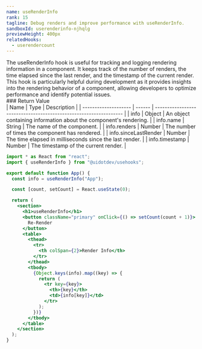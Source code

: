 ```yaml
---
name: useRenderInfo
rank: 15
tagline: Debug renders and improve performance with useRenderInfo.
sandboxId: userenderinfo-njhqlg
previewHeight: 400px
relatedHooks:
  - userendercount
---
```



<HookDescription name={frontmatter.name}>
  The useRenderInfo hook is useful for tracking and logging rendering
  information in a component. It keeps track of the number of renders, the time
  elapsed since the last render, and the timestamp of the current render. This
  hook is particularly helpful during development as it provides insights into
  the rendering behavior of a component, allowing developers to optimize
  performance and identify potential issues.
</HookDescription>

<div class="reference">
  ### Return Value

  <div class="table-container">
  | Name                 | Type   | Description                                                       |
  | -------------------- | ------ | ----------------------------------------------------------------- |
  | info                 | Object | An object containing information about the component's rendering. |
  | info.name            | String | The name of the component.                                        |
  | info.renders         | Number | The number of times the component has rendered.                   |
  | info.sinceLastRender | Number | The time elapsed in milliseconds since the last render.           |
  | info.timestamp       | Number | The timestamp of the current render.                              |
  </div>
</div>

<CodePreview
  sandboxId={frontmatter.sandboxId}
  previewHeight={frontmatter.previewHeight}
/>

<StaticCodeContainer>

```jsx
import * as React from "react";
import { useRenderInfo } from "@uidotdev/usehooks";

export default function App() {
  const info = useRenderInfo("App");

  const [count, setCount] = React.useState(0);

  return (
    <section>
      <h1>useRenderInfo</h1>
      <button className="primary" onClick={() => setCount(count + 1)}>
        Re-Render
      </button>
      <table>
        <thead>
          <tr>
            <th colSpan={2}>Render Info</th>
          </tr>
        </thead>
        <tbody>
          {Object.keys(info).map((key) => {
            return (
              <tr key={key}>
                <th>{key}</th>
                <td>{info[key]}</td>
              </tr>
            );
          })}
        </tbody>
      </table>
    </section>
  );
}
```

</StaticCodeContainer>
